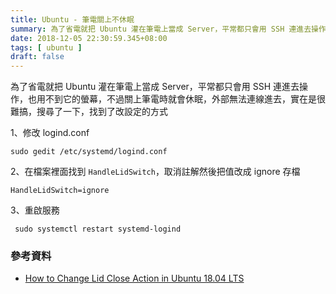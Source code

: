 ```yaml
---
title: Ubuntu - 筆電關上不休眠
summary: 為了省電就把 Ubuntu 灌在筆電上當成 Server，平常都只會用 SSH 連進去操作，也用不到它的螢幕，不過關上筆電時就會休眠，外部無法連線進去，實在是很難搞，搜尋了一下，找到了改設定的方式
date: 2018-12-05 22:30:59.345+08:00
tags: [ ubuntu ]
draft: false
---
```


為了省電就把 Ubuntu 灌在筆電上當成 Server，平常都只會用 SSH 連進去操作，也用不到它的螢幕，不過關上筆電時就會休眠，外部無法連線進去，實在是很難搞，搜尋了一下，找到了改設定的方式

1、修改 logind.conf

```shell
sudo gedit /etc/systemd/logind.conf
```

2、在檔案裡面找到 `HandleLidSwitch`，取消註解然後把值改成 ignore 存檔

```shell
HandleLidSwitch=ignore
```

3、重啟服務

```shell
 sudo systemctl restart systemd-logind
```


### 參考資料

- [How to Change Lid Close Action in Ubuntu 18.04 LTS](http://tipsonubuntu.com/2018/04/28/change-lid-close-action-ubuntu-18-04-lts/)